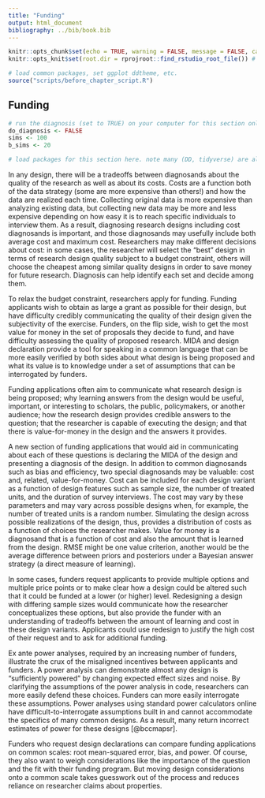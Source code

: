 ```yaml
---
title: "Funding"
output: html_document
bibliography: ../bib/book.bib 
---
```


<!-- note do_bookdown is set in index.rmd, so we know if you're running just this .Rmd or compiling the book-->
```r
knitr::opts_chunk$set(echo = TRUE, warning = FALSE, message = FALSE, cache = FALSE)
knitr::opts_knit$set(root.dir = rprojroot::find_rstudio_root_file()) # files are all relative to RStudio project home
```

```r
# load common packages, set ggplot ddtheme, etc.
source("scripts/before_chapter_script.R")
```

<!-- start post here, do not edit above -->

## Funding

<!-- make sure to rename the section title below -->

```r
# run the diagnosis (set to TRUE) on your computer for this section only before pushing to Github. no diagnosis will ever take place on github.
do_diagnosis <- FALSE
sims <- 100
b_sims <- 20
```

```r
# load packages for this section here. note many (DD, tidyverse) are already available, see scripts/package-list.R
```

<!-- point 1 -->
In any design, there will be a tradeoffs between diagnosands about the quality of the research as well as about its costs. Costs are a function both of the data strategy (some are more expensive than others!) and how the data are realized each time. Collecting original data is more expensive than analyzing existing data, but collecting new data may be more and less expensive depending on how easy it is to reach specific individuals to interview them. As a result, diagnosing research designs including cost diagnosands is important, and those diagnosands may usefully include both average cost and maximum cost. Researchers may make different decisions about cost: in some cases, the researcher will select the "best" design in terms of research design quality subject to a budget constraint, others will choose the cheapest among similar quality designs in order to save money for future research. Diagnosis can help identify each set and decide among them.

To relax the budget constraint, researchers apply for funding. Funding applicants wish to obtain as large a grant as possible for their design, but have difficulty credibly communicating the quality of their design given the subjectivity of the exercise. Funders, on the flip side, wish to get the most value for money in the set of proposals they decide to fund, and have difficulty assessing the quality of proposed research. MIDA and design declaration provide a tool for speaking in a common language that can be more easily verified by both sides about what design is being proposed and what its value is to knowledge under a set of assumptions that can be interrogated by funders. 

Funding applications often aim to communicate what research design is being proposed; why learning answers from the design would be useful, important, or interesting to scholars, the public, policymakers, or another audience; how the research design provides credible answers to the question; that the researcher is capable of executing the design; and that there is value-for-money in the design and the answers it provides. 

A new section of funding applications that would aid in communicating about each of these questions is declaring the MIDA of the design and presenting a diagnosis of the design. In addition to common diagnosands such as bias and efficiency, two special diagnosands may be valuable: cost and, related, value-for-money. Cost can be included for each design variant as a function of design features such as sample size, the number of treated units, and the duration of survey interviews. The cost may vary by these parameters and may vary across possible designs when, for example, the number of treated units is a random number. Simulating the design across possible realizations of the design, thus, provides a distribution of costs as a function of choices the researcher makes. Value for money is a diagnosand that is a function of cost and also the amount that is learned from the design. RMSE might be one value criterion, another would be the average difference between priors and posteriors under a Bayesian answer strategy (a direct measure of learning). 

In some cases, funders request applicants to provide multiple options and multiple price points or to make clear how a design could be altered such that it could be funded at a lower (or higher) level. Redesigning a design with differing sample sizes would communicate how the researcher conceptualizes these options, but also provide the funder with an understanding of tradeoffs between the amount of learning and cost in these design variants. Applicants could use redesign to justify the high cost of their request and to ask for additional funding.

Ex ante power analyses, required by an increasing number of funders, illustrate the crux of the misaligned incentives between applicants and funders. A power analysis can demonstrate almost any design is "sufficiently powered" by changing expected effect sizes and noise. By clarifying the assumptions of the power analysis in code, researchers can more easily defend these choices. Funders can more easily interrogate these assumptions. Power analyses using standard power calculators online have difficult-to-interrogate assumptions built in and cannot accommodate the specifics of many common designs. As a result, many return incorrect estimates of power for these designs [@bccmapsr].

Funders who request design declarations can compare funding applications on common scales: root mean-squared error, bias, and power. Of course, they also want to weigh considerations like the importance of the question and the fit with their funding program. But moving design considerations onto a common scale takes guesswork out of the process and reduces reliance on researcher claims about properties.

<!-- -- funders often request power analysis, but these are typically described in words and thus the assumptions behind them cannot be interrogated fully. (a) not in code, so not specific; (b) user power calculators that are wrong (cite paper); (c) do not provide the details funders need to verify whether they agree with the assumptions.  -->

<!-- -- for funders, providing MIDA declared in code allows them to change the parameters of the design and test how the properties of the design change with beliefs about the world in M or data strategy parameters in D such as sample size, rather than having to rely on claims by applicants -->

<!-- -- often funders require regular reporting on changes in plan -- MIDA and design declaration provides a way to communicate (a) what those changes are and (b) how they change the values of diagnosands.  -->

<!-- -- value for money as a diagnosand (cost of each design as a function of design parameters) -->

<!-- -- allows funders to compare on a common scale (the same set of diagnosands) funding proposals -- often trying to evaluate "quality" but hard to do that with narrative proposals -->

<!-- ### References -->



